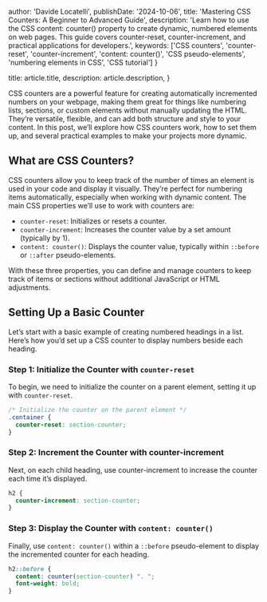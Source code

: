 
  author: 'Davide Locatelli',
  publishDate: '2024-10-06',
  title: 'Mastering CSS Counters: A Beginner to Advanced Guide',
  description: 'Learn how to use the CSS content: counter() property to create dynamic, numbered elements on web pages. This guide covers counter-reset, counter-increment, and practical applications for developers.',
  keywords: ['CSS counters', 'counter-reset', 'counter-increment', 'content: counter()', 'CSS pseudo-elements', 'numbering elements in CSS', 'CSS tutorial']
}

  title: article.title,
  description: article.description,
}



CSS counters are a powerful feature for creating automatically incremented numbers on your webpage, making them great for things like numbering lists, sections, or custom elements without manually updating the HTML. They’re versatile, flexible, and can add both structure and style to your content. In this post, we’ll explore how CSS counters work, how to set them up, and several practical examples to make your projects more dynamic.

## What are CSS Counters?

CSS counters allow you to keep track of the number of times an element is used in your code and display it visually. They’re perfect for numbering items automatically, especially when working with dynamic content. The main CSS properties we’ll use to work with counters are:

- `counter-reset`: Initializes or resets a counter.
- `counter-increment`: Increases the counter value by a set amount (typically by 1).
- `content: counter()`: Displays the counter value, typically within `::before` or `::after` pseudo-elements.

With these three properties, you can define and manage counters to keep track of items or sections without additional JavaScript or HTML adjustments.

## Setting Up a Basic Counter

Let’s start with a basic example of creating numbered headings in a list. Here’s how you’d set up a CSS counter to display numbers beside each heading.

### Step 1: Initialize the Counter with `counter-reset`

To begin, we need to initialize the counter on a parent element, setting it up with `counter-reset`.

```css
/* Initialize the counter on the parent element */
.container {
  counter-reset: section-counter;
}
```

### Step 2: Increment the Counter with counter-increment

Next, on each child heading, use counter-increment to increase the counter each time it’s displayed.

```css
h2 {
  counter-increment: section-counter;
}
```

### Step 3: Display the Counter with `content: counter()`

Finally, use `content: counter()` within a `::before` pseudo-element to display the incremented counter for each heading.

```css
h2::before {
  content: counter(section-counter) ". ";
  font-weight: bold;
}
```
